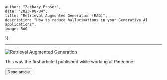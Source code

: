 


    author: "Zachary Proser", 
    date: "2023-08-04",
    title: "Retrieval Augmented Generation (RAG)", 
    description: "How to reduce hallucinations in your Generative AI applications",
    image: RAG
})


--- 

<Image src={metadata.image} alt="Retrieval Augmented Generation"/>

This was the first article I published while working at Pinecone: 

<Button href={href} variant="green">Read article</Button>


